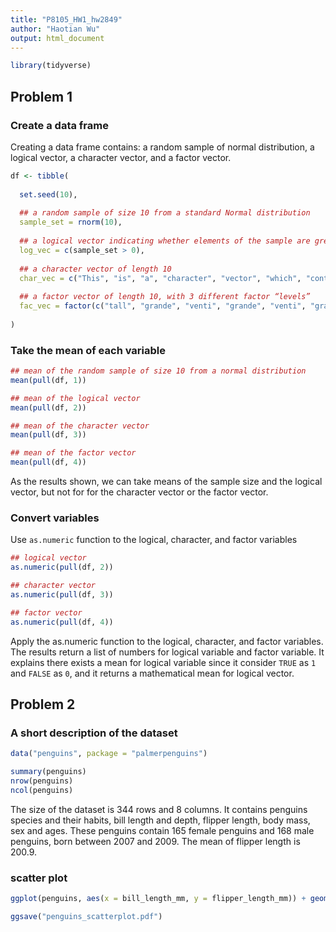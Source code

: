 ```yaml
---
title: "P8105_HW1_hw2849"
author: "Haotian Wu"
output: html_document
---
```

```r
library(tidyverse)
```

## Problem 1
### Create a data frame
Creating a data frame contains: a random sample of normal distribution, a logical vector, a character vector, and a factor vector. 

```r

df <- tibble(
  
  set.seed(10),
  
  ## a random sample of size 10 from a standard Normal distribution
  sample_set = rnorm(10), 
  
  ## a logical vector indicating whether elements of the sample are greater than 0
  log_vec = c(sample_set > 0), 
  
  ## a character vector of length 10
  char_vec = c("This", "is", "a", "character", "vector", "which", "contains", "10", "random", "characters"),
  
  ## a factor vector of length 10, with 3 different factor “levels”
  fac_vec = factor(c("tall", "grande", "venti", "grande", "venti", "grande", "tall", "venti", "grande", "tall"))
  
)

```

### Take the mean of each variable
```r
## mean of the random sample of size 10 from a normal distribution
mean(pull(df, 1))

## mean of the logical vector
mean(pull(df, 2))

## mean of the character vector
mean(pull(df, 3))

## mean of the factor vector
mean(pull(df, 4))
```
As the results shown, we can take means of the sample size and the logical vector, but not for for the character vector or the factor vector. 

### Convert variables
Use `as.numeric` function to the logical, character, and factor variables

```r

## logical vector
as.numeric(pull(df, 2))

## character vector
as.numeric(pull(df, 3))

## factor vector
as.numeric(pull(df, 4))
```

Apply the as.numeric function to the logical, character, and factor variables. The results return a list of numbers for logical variable and factor variable. It explains there exists a mean for logical variable since it consider `TRUE` as `1` and `FALSE` as `0`, and it returns a mathematical mean for logical vector.

## Problem 2

### A short description of the dataset
```r
data("penguins", package = "palmerpenguins")

summary(penguins)
nrow(penguins)
ncol(penguins)
``` 
The size of the dataset is 344 rows and 8 columns. It contains penguins species and their habits, bill length and depth, flipper length, body mass, sex and ages. These penguins contain 165 female penguins and 168 male penguins, born between 2007 and 2009. The mean of flipper length is 200.9. 

### scatter plot
```r
ggplot(penguins, aes(x = bill_length_mm, y = flipper_length_mm)) + geom_point() + aes(color = species)

ggsave("penguins_scatterplot.pdf")
```